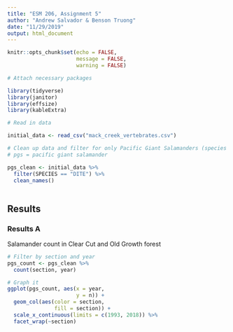```yaml
---
title: "ESM 206, Assignment 5"
author: "Andrew Salvador & Benson Truong"
date: "11/29/2019"
output: html_document
---
```


```r
knitr::opts_chunk$set(echo = FALSE,
                      message = FALSE,
                      warning = FALSE)
```


```r
# Attach necessary packages

library(tidyverse)
library(janitor)
library(effsize)
library(kableExtra)

```

```r
# Read in data

initial_data <- read_csv("mack_creek_vertebrates.csv")

# Clean up data and filter for only Pacific Giant Salamanders (species code "DITE") 
# pgs = pacific giant salamander

pgs_clean <- initial_data %>% 
  filter(SPECIES == "DITE") %>% 
  clean_names() 
  

```


## Results {.tabset .tabset-fade}

### Results A

Salamander count in Clear Cut and Old Growth forest
```r

# Filter by section and year
pgs_count <- pgs_clean %>% 
  count(section, year)

# Graph it
ggplot(pgs_count, aes(x = year,
                      y = n)) +
  geom_col(aes(color = section,
               fill = section)) +
  scale_x_continuous(limits = c(1993, 2018)) %>% 
  facet_wrap(~section) 


  




```


